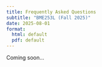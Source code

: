 ```yaml
---
title: Frequently Asked Questions
subtitle: "BME253L (Fall 2025)"
date: 2025-08-01
format:
  html: default
  pdf: default
---
```


Coming soon...
